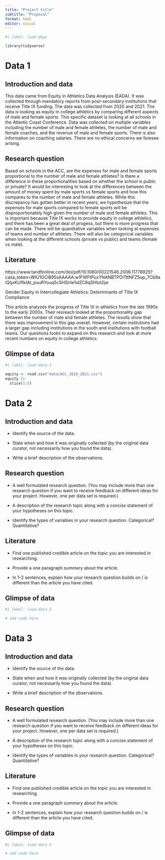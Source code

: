 ```yaml
---
title: "Project title"
subtitle: "Proposal"
format: html
editor: visual
---
```


```r
#| label: load-pkgs

library(tidyverse)
```

# Data 1

## Introduction and data

This data came from Equity in Athletics Data Analysis (EADA). It was collected through mandatory reports from post-secondary institutions that receive Title IX funding. The data was collected from 2020 and 2021. The data is looking as equity in college athletics by comparing different aspects of male and female sports. This specific dataset is looking at all schools in the Atlantic Coast Conference. Data was collected on multiple variables including the number of male and female athletes, the number of male and female coaches, and the revenue of male and female sports. There is also information on coaching salaries. There are no ethical concerns we foresee arising.

## Research question

Based on schools in the ACC, are the expenses for male and female sports proportional to the number of male and female athletes? Is there a difference in these proportionalities based on whether the school is public or private? It would be interesting to look at the differences between the amount of money spent by male sports vs female sports and how this compares to the number of male and female athletes. While this discrepancy has gotten better in recent years, we hypothesize that the expenses for male sports compared to female sports will be disproportionately high given the number of male and female athletes. This is important because Title IX works to provide equity in college athletics, and there has been a great deal of progess, but there is more progress that can be made. There will be quantitative variables when looking at expenses of teams and number of athletes. There will also be categorical variables when looking at the different schools (private vs public) and teams (female vs male).

## Literature

https://www.tandfonline.com/doi/pdf/10.1080/00221546.2006.11778925?casa_token=WIU1GCI895sAAAAA:w1FWFtPuxYNANBTPOiTttNFZ5up_7Cb9aiQqxKUfIkIAt_puuRYouq5c5HSirIe1idZC8qSHlot2jw

Gender Equity in Intercollegiate Athletics:
Determinants of Title IX Compliance

This article analyzes the progress of Title IX in athletics from the late 1990s to the early 2000s. Their resreach looked at the proportionality gap between the number of male and female athletes. The results show that there was improvement in this gap overall. However, certain institutions had a larger gap including institutions in the south and institutions with football teams. Our questions looks to expand on this research and look at more recent numbers on equity in college athletics.

## Glimpse of data

```r
#| label: load-data-1

equity <- read.csv("data/ACC_2020_2021.csv")
equity |>
  slice(1:5)
```

# Data 2

## Introduction and data

-   Identify the source of the data.

-   State when and how it was originally collected (by the original data curator, not necessarily how you found the data).

-   Write a brief description of the observations.

## Research question

-   A well formulated research question. (You may include more than one research question if you want to receive feedback on different ideas for your project. However, one per data set is required.)

-   A description of the research topic along with a concise statement of your hypotheses on this topic.

-   Identify the types of variables in your research question. Categorical? Quantitative?

## Literature

-   Find one published credible article on the topic you are interested in researching.

-   Provide a one paragraph summary about the article.

-   In 1-2 sentences, explain how your research question builds on / is different than the article you have cited.

## Glimpse of data

```r
#| label: load-data-2

# add code here
```

# Data 3

## Introduction and data

-   Identify the source of the data.

-   State when and how it was originally collected (by the original data curator, not necessarily how you found the data).

-   Write a brief description of the observations.

## Research question

-   A well formulated research question. (You may include more than one research question if you want to receive feedback on different ideas for your project. However, one per data set is required.)

-   A description of the research topic along with a concise statement of your hypotheses on this topic.

-   Identify the types of variables in your research question. Categorical? Quantitative?

## Literature

-   Find one published credible article on the topic you are interested in researching.

-   Provide a one paragraph summary about the article.

-   In 1-2 sentences, explain how your research question builds on / is different than the article you have cited.

## Glimpse of data

```r
#| label: load-data-3

# add code here
```

